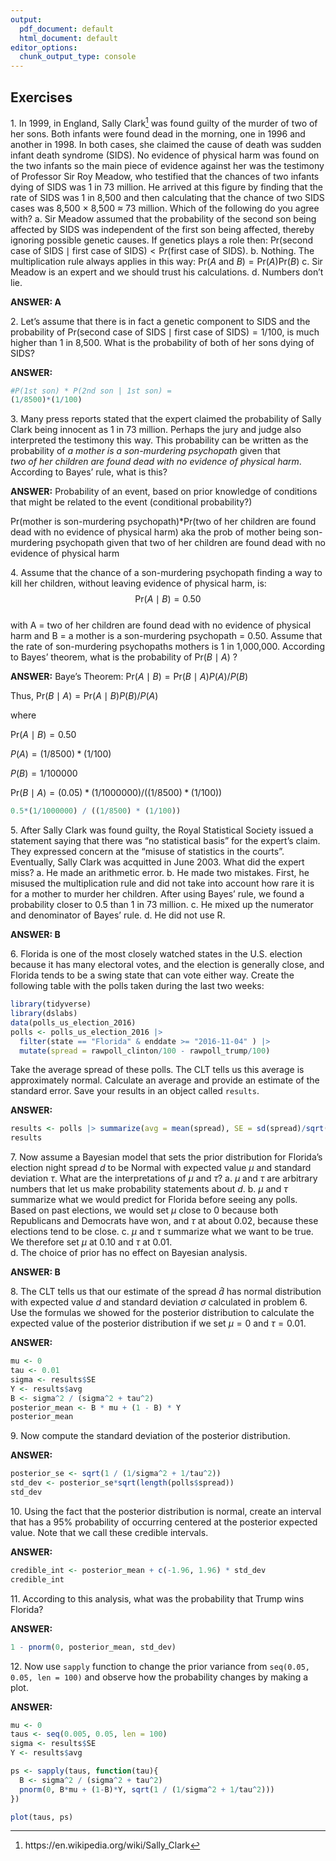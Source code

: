 ```yaml
---
output:
  pdf_document: default
  html_document: default
editor_options: 
  chunk_output_type: console
---
```

## Exercises 
1\. In 1999, in England, Sally Clark^[https://en.wikipedia.org/wiki/Sally_Clark] was found guilty of the murder of two of her sons. Both infants were found dead in the morning, one in 1996 and another in 1998. In both cases, she claimed the cause of death was sudden infant death syndrome (SIDS). No evidence of physical harm was found on the two infants so the main piece of evidence against her was the testimony of Professor Sir Roy Meadow, who testified that the chances of two infants dying of SIDS was 1 in 73 million. He arrived at this figure by finding that the rate of SIDS was 1 in 8,500 and then calculating that the chance of two SIDS cases was 8,500 $\times$ 8,500 $\approx$ 73 million. Which of the following do you agree with? 
a. Sir Meadow assumed that the probability of the second son being affected by SIDS was independent of the first son being affected, thereby ignoring possible genetic causes. If genetics plays a role then: $\mbox{Pr}(\mbox{second case of SIDS} \mid \mbox{first case of SIDS}) < \mbox{P}r(\mbox{first case of SIDS})$. 
b. Nothing. The multiplication rule always applies in this way: $\mbox{Pr}(A \mbox{ and } B) =\mbox{Pr}(A)\mbox{Pr}(B)$ 
c. Sir Meadow is an expert and we should trust his calculations. 
d. Numbers don't lie. 

**ANSWER: A**

2\. Let's assume that there is in fact a genetic component to SIDS and the probability of $\mbox{Pr}(\mbox{second case of SIDS} \mid \mbox{first case of SIDS}) = 1/100$, is much higher than 1 in 8,500. What is the probability of both of her sons dying of SIDS? 

**ANSWER:**
```r
#P(1st son) * P(2nd son | 1st son) = 
(1/8500)*(1/100)
```

3\. Many press reports stated that the expert claimed the probability of Sally Clark being innocent as 1 in 73 million. Perhaps the jury and judge also interpreted the testimony this way. This probability can be written as the probability of _a mother is a son-murdering psychopath_ given that  
_two of her children are found dead with no evidence of physical harm_.  
According to Bayes' rule, what is this? 

**ANSWER:**
Probability of an event, based on prior knowledge of conditions that might be related to the event (conditional probability?)

Pr(mother is son-murdering psychopath)*Pr(two of her children are found dead with no evidence of physical harm)
aka the prob of mother being son-murdering psychopath given that two of her children are found dead with no evidence of physical harm

4\. Assume that the chance of a son-murdering psychopath finding a way to kill her children, without leaving evidence of physical harm, is: 
$$ 
\mbox{Pr}(A \mid B) = 0.50 
$$  
with A = two of her children are found dead with no evidence of physical harm and B = a mother is a son-murdering psychopath = 0.50. Assume that the rate of son-murdering psychopaths mothers is 1 in 1,000,000.     According to Bayes' theorem, what is the probability of $\mbox{Pr}(B \mid A)$ ? 

**ANSWER:**
Baye's Theorem: $\mbox{Pr}(A \mid B) =  \mbox{Pr}(B \mid A) P(A)/P(B)$

Thus, $\mbox{Pr}(B \mid A) =  \mbox{Pr}(A \mid B) P(B)/P(A)$

where 

$\mbox{Pr}(A \mid B) = 0.50$

$P(A) = (1/8500)*(1/100)$

$P(B) = 1/100000$

$\mbox{Pr}(B \mid A)= (0.05)*(1/1000000) / ((1/8500) * (1/100))$

```r
0.5*(1/1000000) / ((1/8500) * (1/100))
```


5\. After Sally Clark was found guilty, the Royal Statistical Society issued a statement saying that there was "no statistical basis" for the expert's claim. They expressed concern at the "misuse of statistics in the courts". Eventually, Sally Clark was acquitted in June 2003. What did the expert miss? 
a. He made an arithmetic error. 
b. He made two mistakes. First, he misused the multiplication rule and did not take into account how rare it is for a mother to murder her children. After using Bayes' rule, we found a probability closer to 0.5 than 1 in 73 million. 
c. He mixed up the numerator and denominator of Bayes' rule. 
d. He did not use R. 

**ANSWER: B**

6\. Florida is one of the most closely watched states in the U.S. election because it has many electoral votes, and the election is generally close, and Florida tends to be a swing state that can vote either way. Create the following table with the polls taken during the last two weeks: 
```r
library(tidyverse) 
library(dslabs) 
data(polls_us_election_2016) 
polls <- polls_us_election_2016 |>  
  filter(state == "Florida" & enddate >= "2016-11-04" ) |>  
  mutate(spread = rawpoll_clinton/100 - rawpoll_trump/100) 
``` 
Take the average spread of these polls. The CLT tells us this average is approximately normal. Calculate an average and provide an estimate of the standard error. Save your results in an object called `results`. 

**ANSWER:**
```r
results <- polls |> summarize(avg = mean(spread), SE = sd(spread)/sqrt(length(spread)))
results
```

7\. Now assume a Bayesian model that sets the prior distribution for Florida's election night spread $d$ to be Normal with expected value $\mu$ and standard deviation $\tau$. What are the interpretations of $\mu$ and $\tau$? 
a. $\mu$ and $\tau$ are arbitrary numbers that let us make probability statements about $d$. 
b. $\mu$ and $\tau$ summarize what we would predict for Florida before seeing any polls. Based on past elections, we would set $\mu$ close to 0 because both Republicans and Democrats have won, and $\tau$ at about $0.02$, because these elections tend to be close. 
c. $\mu$ and $\tau$ summarize what we want to be true. We therefore set $\mu$ at $0.10$ and $\tau$ at $0.01$.  
d. The choice of prior has no effect on Bayesian analysis. 

**ANSWER: B**

8\. The CLT tells us that our estimate of the spread $\hat{d}$ has normal distribution with expected value $d$ and standard deviation $\sigma$ calculated in problem 6. Use the formulas we showed for the posterior distribution to calculate the expected value of the posterior distribution if we set $\mu = 0$ and $\tau = 0.01$.

**ANSWER:**
```r
mu <- 0
tau <- 0.01
sigma <- results$SE
Y <- results$avg
B <- sigma^2 / (sigma^2 + tau^2)
posterior_mean <- B * mu + (1 - B) * Y
posterior_mean
```

9\. Now compute the standard deviation of the posterior distribution. 

**ANSWER:**
```r
posterior_se <- sqrt(1 / (1/sigma^2 + 1/tau^2))
std_dev <- posterior_se*sqrt(length(polls$spread))
std_dev
```

10\. Using the fact that the posterior distribution is normal, create an interval that has a 95% probability of occurring centered at the posterior expected value. Note that we call these credible intervals. 

**ANSWER:**
```r
credible_int <- posterior_mean + c(-1.96, 1.96) * std_dev
credible_int
```

11\. According to this analysis, what was the probability that Trump wins Florida? 

**ANSWER:**
```r
1 - pnorm(0, posterior_mean, std_dev)
```

12\. Now use `sapply` function to change the prior variance from `seq(0.05, 0.05, len = 100)` and observe how the probability changes by making a plot. 

**ANSWER:**
```r
mu <- 0
taus <- seq(0.005, 0.05, len = 100)
sigma <- results$SE
Y <- results$avg

ps <- sapply(taus, function(tau){
  B <- sigma^2 / (sigma^2 + tau^2)
  pnorm(0, B*mu + (1-B)*Y, sqrt(1 / (1/sigma^2 + 1/tau^2)))
})

plot(taus, ps)
```

 
